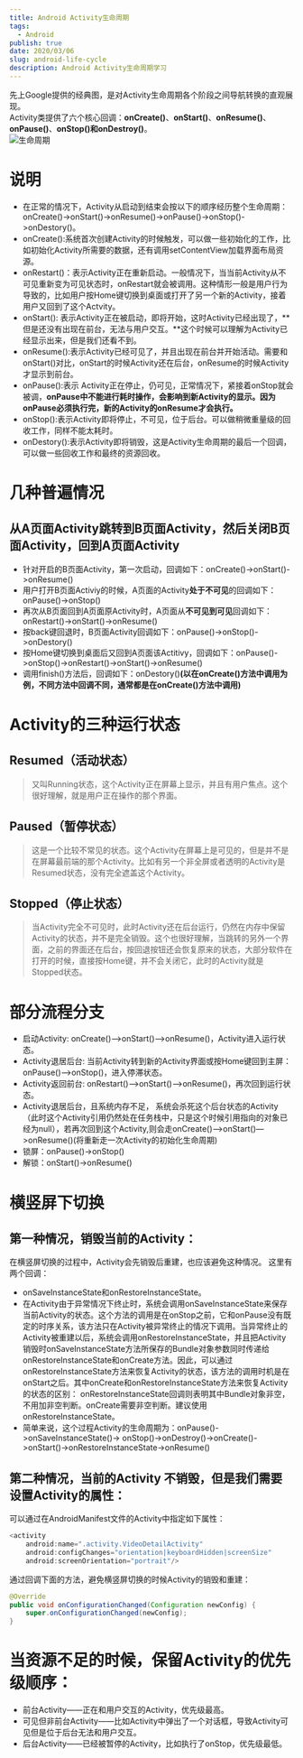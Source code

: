 ```yaml
---
title: Android Activity生命周期
tags:
  - Android
publish: true
date: 2020/03/06
slug: android-life-cycle
description: Android Activity生命周期学习
---
```


先上Google提供的经典图，是对Activity生命周期各个阶段之间导航转换的直观展现。  
Activity类提供了六个核心回调：**onCreate()**、**onStart()**、**onResume()**、**onPause()**、**onStop()**和**onDestroy()**。  
![生命周期](/postImg/android-life-cycle/生命周期.png)


# 说明

- 在正常的情况下，Activity从启动到结束会按以下的顺序经历整个生命周期：onCreate()->onStart()->onResume()->onPause()->onStop()->onDestory()。
- onCreate():系统首次创建Activity的时候触发，可以做一些初始化的工作，比如初始化Activity所需要的数据，还有调用setContentView加载界面布局资源。
- onRestart()：表示Activity正在重新启动。一般情况下，当当前Activity从不可见重新变为可见状态时，onRestart就会被调用。这种情形一般是用户行为导致的，比如用户按Home键切换到桌面或打开了另一个新的Activity，接着用户又回到了这个Actvity。
- onStart(): 表示Activity正在被启动，即将开始，这时Activity已经出现了，**但是还没有出现在前台，无法与用户交互。**这个时候可以理解为Activity已经显示出来，但是我们还看不到。
- onResume():表示Activity已经可见了，并且出现在前台并开始活动。需要和onStart()对比，onStart的时候Activity还在后台，onResume的时候Activity才显示到前台。
- onPause():表示 Activity正在停止，仍可见，正常情况下，紧接着onStop就会被调，**onPause中不能进行耗时操作，会影响到新Activity的显示。因为onPause必须执行完，新的Activity的onResume才会执行。**
- onStop():表示Activity即将停止，不可见，位于后台。可以做稍微重量级的回收工作，同样不能太耗时。
- onDestory():表示Activity即将销毁，这是Activity生命周期的最后一个回调，可以做一些回收工作和最终的资源回收。

# 几种普遍情况

## 从A页面Activity跳转到B页面Activity，然后关闭B页面Activity，回到A页面Activity

- 针对开启的B页面Activity，第一次启动，回调如下：onCreate()->onStart()->onResume()
- 用户打开B页面Activiy的时候，A页面的Activity**处于不可见**的回调如下：onPause()->onStop()
- 再次从B页面回到A页面原Activity时，A页面从**不可见到可见**回调如下：onRestart()->onStart()->onResume()
- 按back键回退时，B页面Activity回调如下：onPause()->onStop()->onDestory()
- 按Home键切换到桌面后又回到A页面该Actitivy，回调如下：onPause()->onStop()->onRestart()->onStart()->onResume()
- 调用finish()方法后，回调如下：onDestory()**(以在onCreate()方法中调用为例，不同方法中回调不同，通常都是在onCreate()方法中调用)**

# Activity的三种运行状态

## Resumed（活动状态）

> 又叫Running状态，这个Activity正在屏幕上显示，并且有用户焦点。这个很好理解，就是用户正在操作的那个界面。

## Paused（暂停状态）

> 这是一个比较不常见的状态。这个Activity在屏幕上是可见的，但是并不是在屏幕最前端的那个Activity。比如有另一个非全屏或者透明的Activity是Resumed状态，没有完全遮盖这个Activity。

## Stopped（停止状态）

> 当Activity完全不可见时，此时Activity还在后台运行，仍然在内存中保留Activity的状态，并不是完全销毁。这个也很好理解，当跳转的另外一个界面，之前的界面还在后台，按回退按钮还会恢复原来的状态，大部分软件在打开的时候，直接按Home键，并不会关闭它，此时的Activity就是Stopped状态。

# 部分流程分支

- 启动Activity: onCreate()—>onStart()—>onResume()，Activity进入运行状态。
- Activity退居后台: 当前Activity转到新的Activity界面或按Home键回到主屏： onPause()—>onStop()，进入停滞状态。
- Activity返回前台: onRestart()—>onStart()—>onResume()，再次回到运行状态。
- Activity退居后台，且系统内存不足， 系统会杀死这个后台状态的Activity（此时这个Activity引用仍然处在任务栈中，只是这个时候引用指向的对象已经为null），若再次回到这个Activity,则会走onCreate()–>onStart()—>onResume()(将重新走一次Activity的初始化生命周期)
- 锁屏：onPause()->onStop()
- 解锁：onStart()->onResume()

# 横竖屏下切换

## 第一种情况，销毁当前的Activity：

在横竖屏切换的过程中，Activity会先销毁后重建，也应该避免这种情况。
这里有两个回调：

- onSaveInstanceState和onRestoreInstanceState。
- 在Activity由于异常情况下终止时，系统会调用onSaveInstanceState来保存当前Activity的状态。这个方法的调用是在onStop之前，它和onPause没有既定的时序关系，该方法只在Activity被异常终止的情况下调用。当异常终止的Activity被重建以后，系统会调用onRestoreInstanceState，并且把Activity销毁时onSaveInstanceState方法所保存的Bundle对象参数同时传递给onRestoreInstanceState和onCreate方法。因此，可以通过onRestoreInstanceState方法来恢复Activity的状态，该方法的调用时机是在onStart之后。其中onCreate和onRestoreInstanceState方法来恢复Activity的状态的区别： onRestoreInstanceState回调则表明其中Bundle对象非空，不用加非空判断。onCreate需要非空判断。建议使用onRestoreInstanceState。
- 简单来说，这个过程Activity的生命周期为：onPause()->onSaveInstanceState()-> onStop()->onDestroy()->onCreate()->onStart()->onRestoreInstanceState->onResume()

## 第二种情况，当前的Activity 不销毁，但是我们需要设置Activity的属性：

可以通过在AndroidManifest文件的Activity中指定如下属性：

```java
<activity
    android:name=".activity.VideoDetailActivity"
    android:configChanges="orientation|keyboardHidden|screenSize"
    android:screenOrientation="portrait"/>
```

通过回调下面的方法，避免横竖屏切换的时候Activity的销毁和重建：

```java
@Override
public void onConfigurationChanged(Configuration newConfig) {
    super.onConfigurationChanged(newConfig);
}
```

# 当资源不足的时候，保留Activity的优先级顺序：

- 前台Activity——正在和用户交互的Activity，优先级最高。
- 可见但非前台Activity——比如Activity中弹出了一个对话框，导致Activity可见但是位于后台无法和用户交互。
- 后台Activity——已经被暂停的Activity，比如执行了onStop，优先级最低。


